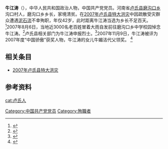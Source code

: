{{Infobox_Person
| 姓名     = 牛江涛
| 職務     = 
| 時期     = 
| 性別     = 男
| 原名     = 
| 異名     = 
| 筆名     = 
| 字       = 
| 號       = 
| 籍貫     = 
| 出生     = 
| 出生地點 =[[河南|河南]][[卢氏|卢氏]]
| 逝世     = 2007年
| 逝世地點 =  [[河南|河南]][[卢氏|卢氏]]
| 居處     = 
| 職業     = 政府官员
| 教育程度 = 
| 母校     = 
| 政党     = {{CPC}}
| 國籍     = {{PRC}}
| 種族     = [[汉族|汉族]]
| 語言     = [[汉语|汉语]]
| 政黨     = 
| 宗教信仰 = [[共产主义|共产主义]]
| 配偶     = 
| 子女     = 
| 親屬     = 
| 簽名     = 
}}

'''牛江涛'''（{{bd|1965年||2007年|7月29日||}}），中华人民共和国政治人物，中国共产党党员。河南省[[卢氏县|卢氏县]][[磨沟口乡|磨沟口乡]]沟口村人，磨沟口乡乡长，家境清贫。在[[2007年卢氏县特大洪灾|2007年卢氏县特大洪灾]]中因疏散受灾群众遭遇[[泥石流|泥石流]]不幸殉职，年仅42岁，此时距离牛江涛当选为乡长不足百天。<ref>{{Cite web|title=卢氏三千百姓冒雨送别殉职乡长-CCTV|url=http://news.cctv.com/20070808/114881.shtml|accessdate=2020-07-17|author=|date=|format=|publisher=|language=|archive-date=2020-07-17|archive-url=https://web.archive.org/web/20200717003959/http://news.cctv.com/20070808/114881.shtml|dead-url=no}}</ref>2007年8月6日，当地近3000名老百姓冒着大雨自发前往磨沟口乡中学校园悼念牛江涛。<ref>{{Cite web|title=河南卢氏一乡长抗洪殉职 三千百姓冒雨送别(图)-搜狐新闻|url=http://news.sohu.com/20070807/n251447479.shtml|accessdate=2020-07-17|author=|date=|format=|publisher=|language=|archive-date=2020-07-16|archive-url=https://web.archive.org/web/20200716232247/http://news.sohu.com/20070807/n251447479.shtml|dead-url=no}}</ref>卢氏县相关部门为牛江涛申报烈士。<ref>{{Cite web|title=河南一乡长抗洪一线以身殉职 当地为其申报烈士-搜狐新闻|url=http://news.sohu.com/20070801/n251348293.shtml|accessdate=2020-07-17|author=|date=|format=|publisher=|language=|archive-date=2020-07-17|archive-url=https://web.archive.org/web/20200717012203/http://news.sohu.com/20070801/n251348293.shtml|dead-url=no}}</ref>2007年11月9日，牛江涛被评为2007年度“中国骄傲”获奖人物，牛江涛的女儿牛媚洁代父领奖。 <ref>{{Cite web|title=卢氏县磨沟口乡乡长牛江涛当选２００７“中国骄傲”年度人物-三门峡网|url=http://www.smxdaily.com.cn/html/show/26BD188C-C226-4FFF-A285-5DCCA0393CA9.html|accessdate=2020-07-17|author=|date=|format=|publisher=|language=|archive-date=2020-07-17|archive-url=https://web.archive.org/web/20200717100507/http://www.smxdaily.com.cn/html/show/26BD188C-C226-4FFF-A285-5DCCA0393CA9.html|dead-url=no}}</ref>

==相关条目==
*[[2007年卢氏县特大洪灾|2007年卢氏县特大洪灾]]

==参考资料==
{{reflist}}

{{china-bio-stub}}
{{DEFAULTSORT:niu jiangtao}}
[[Category:中国共产党党员|Category:中国共产党党员]]
[[Category:殉職者|Category:殉職者]]
[[cat:卢氏人|cat:卢氏人]]